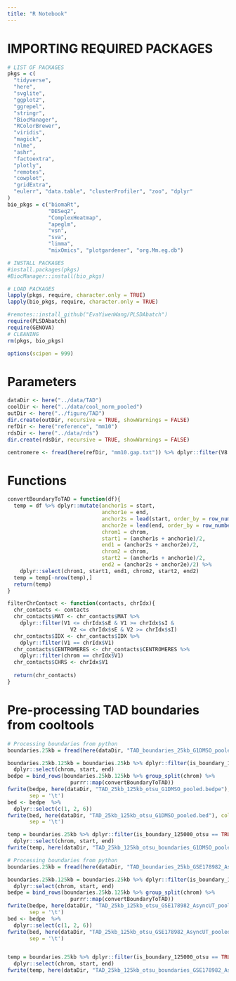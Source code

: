 ```yaml
---
title: "R Notebook"
---
```


# IMPORTING REQUIRED PACKAGES
```r
# LIST OF PACKAGES
pkgs = c(
  "tidyverse",
  "here",
  "svglite",
  "ggplot2",
  "ggrepel",
  "stringr",
  "BiocManager",
  "RColorBrewer",
  "viridis",
  "magick",
  "nlme",
  "ashr",
  "factoextra",
  "plotly",
  "remotes",
  "cowplot",
  "gridExtra",
  "eulerr", "data.table", "clusterProfiler", "zoo", "dplyr"
)
bio_pkgs = c("biomaRt",
             "DESeq2",
             "ComplexHeatmap",
             "apeglm",
             "vsn",
             "sva",
             "limma",
             "mixOmics", "plotgardener", "org.Mm.eg.db")

# INSTALL PACKAGES
#install.packages(pkgs)
#BiocManager::install(bio_pkgs)

# LOAD PACKAGES
lapply(pkgs, require, character.only = TRUE)
lapply(bio_pkgs, require, character.only = TRUE)

#remotes::install_github("EvaYiwenWang/PLSDAbatch")
require(PLSDAbatch)
require(GENOVA)
# CLEANING
rm(pkgs, bio_pkgs)

options(scipen = 999)
```
# Parameters
```r
dataDir <- here("../data/TAD")
coolDir <- here("../data/cool_norm_pooled")
outDir <- here("../figure/TAD")
dir.create(outDir, recursive = TRUE, showWarnings = FALSE)
refDir <- here("reference", "mm10")
rdsDir <- here("../data/rds")
dir.create(rdsDir, recursive = TRUE, showWarnings = FALSE)

centromere <- fread(here(refDir, "mm10.gap.txt")) %>% dplyr::filter(V8 == "centromere") %>% dplyr::select(V2, V3, V4)

```

# Functions
```r
convertBoundaryToTAD = function(df){
  temp = df %>% dplyr::mutate(anchor1s = start,
                              anchor1e = end,
                              anchor2s = lead(start, order_by = row_number()),
                              anchor2e = lead(end, order_by = row_number()),
                              chrom1 = chrom,
                              start1 = (anchor1s + anchor1e)/2,
                              end1 = (anchor2s + anchor2e)/2,
                              chrom2 = chrom,
                              start2 = (anchor1s + anchor1e)/2,
                              end2 = (anchor2s + anchor2e)/2) %>%
    dplyr::select(chrom1, start1, end1, chrom2, start2, end2)
  temp = temp[-nrow(temp),]
  return(temp)
}

filterChrContact <- function(contacts, chrIdx){
  chr_contacts <- contacts
  chr_contacts$MAT <- chr_contacts$MAT %>% 
    dplyr::filter(V1 <= chrIdx$sE & V1 >= chrIdx$sI &
                    V2 <= chrIdx$sE & V2 >= chrIdx$sI)
  chr_contacts$IDX <- chr_contacts$IDX %>%
    dplyr::filter(V1 == chrIdx$V1)
  chr_contacts$CENTROMERES <- chr_contacts$CENTROMERES %>%
    dplyr::filter(chrom == chrIdx$V1)
  chr_contacts$CHRS <- chrIdx$V1
  
  return(chr_contacts)
}
```

# Pre-processing TAD boundaries from cooltools
```r
# Processing boundaries from python
boundaries.25kb = fread(here(dataDir, "TAD_boundaries_25kb_G1DMSO_pooled.tsv"))

boundaries.25kb.125kb = boundaries.25kb %>% dplyr::filter(is_boundary_125000_otsu == TRUE) %>%
  dplyr::select(chrom, start, end)
bedpe = bind_rows(boundaries.25kb.125kb %>% group_split(chrom) %>%
                    purrr::map(convertBoundaryToTAD))
fwrite(bedpe, here(dataDir, "TAD_25kb_125kb_otsu_G1DMSO_pooled.bedpe"), col.names = FALSE, row.names = FALSE,
       sep = '\t')
bed <- bedpe  %>%
  dplyr::select(c(1, 2, 6))
fwrite(bed, here(dataDir, "TAD_25kb_125kb_otsu_G1DMSO_pooled.bed"), col.names = FALSE, row.names = FALSE,
       sep = '\t')

temp = boundaries.25kb %>% dplyr::filter(is_boundary_125000_otsu == TRUE) %>%
  dplyr::select(chrom, start, end)
fwrite(temp, here(dataDir, "TAD_25kb_125kb_otsu_boundaries_G1DMSO_pooled.bed"), col.names = FALSE, row.names = FALSE, sep = '\t')

# Processing boundaries from python
boundaries.25kb = fread(here(dataDir, "TAD_boundaries_25kb_GSE178982_AsyncUT_pooled.tsv"))

boundaries.25kb.125kb = boundaries.25kb %>% dplyr::filter(is_boundary_125000_otsu == TRUE) %>%
  dplyr::select(chrom, start, end)
bedpe = bind_rows(boundaries.25kb.125kb %>% group_split(chrom) %>%
                    purrr::map(convertBoundaryToTAD))
fwrite(bedpe, here(dataDir, "TAD_25kb_125kb_otsu_GSE178982_AsyncUT_pooled.bedpe"), col.names = FALSE, row.names = FALSE,
       sep = '\t')
bed <- bedpe  %>%
  dplyr::select(c(1, 2, 6))
fwrite(bed, here(dataDir, "TAD_25kb_125kb_otsu_GSE178982_AsyncUT_pooled.bed"), col.names = FALSE, row.names = FALSE,
       sep = '\t')


temp = boundaries.25kb %>% dplyr::filter(is_boundary_125000_otsu == TRUE) %>%
  dplyr::select(chrom, start, end)
fwrite(temp, here(dataDir, "TAD_25kb_125kb_otsu_boundaries_GSE178982_AsyncUT_pooled.bed"), col.names = FALSE, row.names = FALSE, sep = '\t')
```
